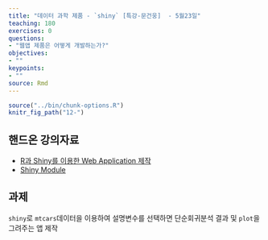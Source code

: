 ```yaml
---
title: "데이터 과학 제품 - `shiny` [특강-문건웅]  - 5월23일"
teaching: 180
exercises: 0
questions:
- "웹앱 제품은 어떻게 개발하는가?"
objectives:
- ""
keypoints:
- ""
source: Rmd
---
```


```r
source("../bin/chunk-options.R")
knitr_fig_path("12-")
```

## 핸드온 강의자료

- [R과 Shiny를 이용한 Web Application 제작](../data/shinyLecture.pdf)
- [Shiny Module](../data/Shiny Module.pdf)

## 과제

`shiny`로 `mtcars`데이터을 이용하여 설명변수를 선택하면 단순회귀분석 결과 및 `plot`을 그려주는 앱 제작
